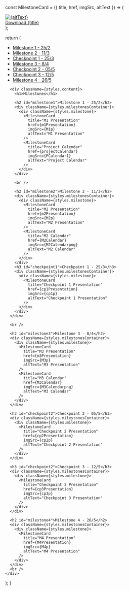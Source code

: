 
  const MilestoneCard = ({ title, href, imgSrc, altText }) => (
    <a href={href} download>
      <div className={styles.card}>
        <img src={imgSrc} alt={altText} />
        <div className={styles.overlay}>Download {title}</div>
      </div>
    </a>
  );

  return (
    <div className={styles.milestonesPage}>
      <aside className={styles.sidebar}>
        <ul>
          <li><a href="#milestone1">Milestone 1 - 25/2</a></li>
          <li><a href="#milestone2">Milestone 2 - 11/3</a></li>
          <li><a href="#checkpoint1">Checkpoint 1 - 25/3</a></li>
          <li><a href="#milestone3">Milestone 3 - 8/4</a></li>
          <li><a href="#checkpoint2">Checkpoint 2 - 05/5</a></li>
          <li><a href="#checkpoint3">Checkpoint 3 - 12/5</a></li>
          <li><a href="#milestone4">Milestone 4 - 26/5</a></li>
        </ul>
      </aside>

      <div className={styles.content}>
        <h1>Milestones</h1>

        <h2 id="milestone1">Milestone 1 - 25/2</h2>
        <div className={styles.milestonesContainer}>
          <div className={styles.milestone}>
            <MilestoneCard
              title="M1 Presentation"
              href={m1Presentation}
              imgSrc={M1p}
              altText="M1 Presentation"
            />
            <MilestoneCard
              title="Project Calendar"
              href={projectCalendar}
              imgSrc={PCalendar1}
              altText="Project Calendar"
            />
          </div>
        </div>

        <br />

        <h2 id="milestone2">Milestone 2 - 11/3</h2>
        <div className={styles.milestonesContainer}>
          <div className={styles.milestone}>
            <MilestoneCard
              title="M2 Presentation"
              href={m2Presentation}
              imgSrc={M2p}
              altText="M2 Presentation"
            />
            <MilestoneCard
              title="M2 Calendar"
              href={M2Calendar}
              imgSrc={M2Calendarpng}
              altText="M2 Calendar"
            />
          </div>
        </div>
        <h3 id="checkpoint1">Checkpoint 1 - 25/3</h3>
        <div className={styles.milestonesContainer}>
          <div className={styles.milestone}>
            <MilestoneCard
              title="Checkpoint 1 Presentation"
              href={cp1Presentation}
              imgSrc={cp1p}
              altText="Checkpoint 1 Presentation"
            />
          </div>
        </div>
      </div>

      <br />

      <h2 id="milestone3">Milestone 3 - 8/4</h2>
      <div className={styles.milestonesContainer}>
        <div className={styles.milestone}>
          <MilestoneCard
            title="M3 Presentation"
            href={m3Presentation}
            imgSrc={M3p}
            altText="M3 Presentation"
          />
          <MilestoneCard
            title="M3 Calendar"
            href={M3Calendar}
            imgSrc={M3Calendarpng}
            altText="M3 Calendar"
          />
        </div>
      </div>

      <h3 id="checkpoint2">Checkpoint 2 - 05/5</h3>
      <div className={styles.milestonesContainer}>
        <div className={styles.milestone}>
          <MilestoneCard
            title="Checkpoint 2 Presentation"
            href={cp2Presentation}
            imgSrc={cp2p}
            altText="Checkpoint 2 Presentation"
          />
        </div>
      </div>

      <h3 id="checkpoint2">Checkpoint 3 - 12/5</h3>
      <div className={styles.milestonesContainer}>
        <div className={styles.milestone}>
          <MilestoneCard
            title="Checkpoint 3 Presentation"
            href={cp3Presentation}
            imgSrc={cp3p}
            altText="Checkpoint 3 Presentation"
          />
        </div>
      </div>

      <h2 id="milestone4">Milestone 4 - 26/5</h2>
      <div className={styles.milestonesContainer}>
        <div className={styles.milestone}>
          <MilestoneCard
            title="M4 Presentation"
            href={M4Presentation}
            imgSrc={M4p}
            altText="M4 Presentation"
          />
        </div>
      </div>
      <br />
    </div>
  );
}

